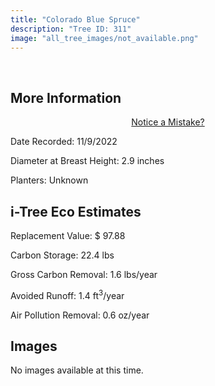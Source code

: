 ```yaml
---
title: "Colorado Blue Spruce"
description: "Tree ID: 311"
image: "all_tree_images/not_available.png"
---
```


<br>

## **More Information**
::: column-margin
<center><a class="button" href="https://forms.gle/W6f5nwYxrM33hF4f7">Notice a Mistake?</a></center>
:::


Date Recorded:  11/9/2022

Diameter at Breast Height:  2.9  inches

Planters:  Unknown

## **i-Tree Eco Estimates**


 Replacement Value: $ 97.88

 Carbon Storage:  22.4  lbs

 Gross Carbon Removal:  1.6  lbs/year

 Avoided Runoff:  1.4  ft<sup>3</sup>/year

 Air Pollution Removal:  0.6  oz/year

## **Images**

No images available at this time.
